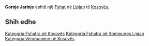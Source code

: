 {{Fshat në Kosovës
 | Emri                = Gornje Jarinje
| srp_N_name = Gornje Jarinje
| srp_N_FULL_NAME_RO = Gornje Jarinje
| srp_N_FULL_NAME_ND_RO = Gornje Jarinje
| srp_N_SORT_NAME_RG = GORNJEJARINJE
| srp_N_FULL_NAME_RG = Gornje Jarinje
| srp_N_FULL_NAME_ND_RG = Gornje Jarinje
| srp_V_name = Gornje Jarine
| srp_V_FULL_NAME_RO = Gornje Jarine
| srp_V_FULL_NAME_ND_RO = Gornje Jarine
| srp_V_SORT_NAME_RG = GORNJEJARINE
| srp_V_FULL_NAME_RG = Gornje Jarine
| srp_V_FULL_NAME_ND_RG = Gornje Jarine
| std_V_name = Jarinje
| std_V_FULL_NAME_RO = Jarinje
| std_V_FULL_NAME_ND_RO = Jarinje
| std_V_SORT_NAME_RG = JARINJE
| std_V_FULL_NAME_RG = Jarinje
| std_V_FULL_NAME_ND_RG = Jarinje

 | Emri (Rasa dhanore) = 
 | Figura              = 
 | Shteti              = Kosovo
 | Komuna              = Lipjan
 | Kodi postar         = 
 | Sipërfaqja          = 

 | Popullsia           = 

 | Regj. i popullsisë  = 
 | Dend. e popullsisë  = 
 | Faqja zyrtare       = 
 <!--- Koordinatat ----> 
 | Gjerësia            = 43.195
 | Gjatësia            = 20.722778
 | Lartësia            = 
}}
'''Gornje Jarinje''' është një [[Fshat]] në [[Lipjan]] të [[Kosovës]].

<!-- == Gjeografia == -->
<!-- == Historia == -->
<!-- == Demografia == -->
== Shih edhe ==
{{Komuna Lipjan}}
{{Kosovo-Administrata-Cung}}

[[Kategoria:Fshatra në Kosovës]]
[[Kategoria:Fshatra në Kommunes Lipjan]]
[[Kategoria:Vendbanime në Kosovës]]